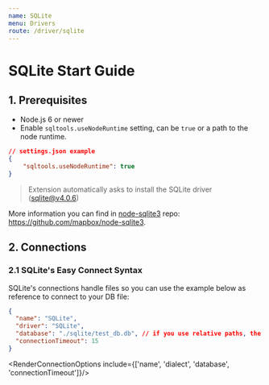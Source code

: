 ```yaml
---
name: SQLite
menu: Drivers
route: /driver/sqlite
---
```



# SQLite Start Guide

## 1. Prerequisites

- Node.js 6 or newer
- Enable `sqltools.useNodeRuntime` setting, can be `true` or a path to the node runtime.

```json
// settings.json example
{
    "sqltools.useNodeRuntime": true
}
```

> Extension automatically asks to install the SQLite driver (sqlite@v4.0.6)

More information you can find in [node-sqlite3](https://github.com/mapbox/node-sqlite3) repo: https://github.com/mapbox/node-sqlite3.

## 2. Connections

### 2.1 SQLite's Easy Connect Syntax

SQLite's connections handle files so you can use the example below as reference to connect to your DB file:

```json
{
  "name": "SQLite",
  "driver": "SQLite",
  "database": "./sqlite/test_db.db", // if you use relative paths, the base folder is the currently open folder (or workspace).
  "connectionTimeout": 15
}
```

<RenderConnectionOptions include={['name', 'dialect', 'database', 'connectionTimeout']}/>